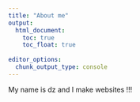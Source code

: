 ```yaml
---
title: "About me"
output: 
  html_document:
    toc: true
    toc_float: true
    
editor_options: 
  chunk_output_type: console
---
```


My name is dz and I make websites !!!
